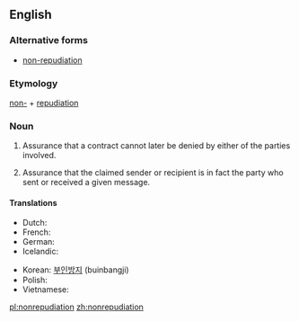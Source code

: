 ==English==
{{wikipedia}}
===Alternative forms===
* [[non-repudiation]]

===Etymology===
[[non-]] + [[repudiation]]

===Noun===
{{en-noun|-}}
# {{context|legal|lang=en}} Assurance that a contract cannot later be denied by either of the parties involved.
# {{context|telecommunication|lang=en}} Assurance that the claimed sender or recipient is in fact the party who sent or received a given message.

====Translations====
{{trans-top|assurance of digital sending or receipt}}
* Dutch: {{t|nl|onweerlegbaarheid}}
* French: {{t|fr|non-répudiation}}
* German: {{t|de|Unleugbarkeit|f}}
* Icelandic: {{t|is|óhrekjanleiki|m}}
{{trans-mid}}
* Korean: [[부인방지]] (buinbangji)
* Polish: {{t|pl|niezaprzeczalność}}
* Vietnamese: {{t|vi|chống thoái thác}}
{{trans-bottom}}

[[pl:nonrepudiation]]
[[zh:nonrepudiation]]